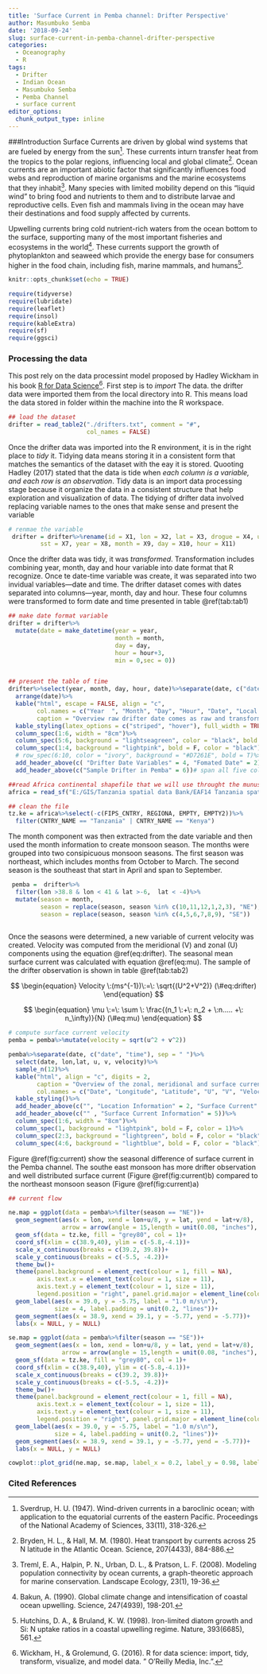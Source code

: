 ```yaml
---
title: 'Surface Current in Pemba channel: Drifter Perspective'
author: Masumbuko Semba
date: '2018-09-24'
slug: surface-current-in-pemba-channel-drifter-perspective
categories:
  - Oceanography
  - R
tags:
  - Drifter
  - Indian Ocean
  - Masumbuko Semba
  - Pemba Channel
  - surface current
editor_options: 
  chunk_output_type: inline
---
```


###Introduction
Surface Currents are driven by global wind systems that are fueled by energy from the sun^[Sverdrup, H. U. (1947). Wind-driven currents in a baroclinic ocean; with application to the equatorial currents of the eastern Pacific. Proceedings of the National Academy of Sciences, 33(11), 318-326.]. These currents inturn transfer heat from the tropics to the polar regions, influencing local and global climate^[Bryden, H. L., & Hall, M. M. (1980). Heat transport by currents across 25 N latitude in the Atlantic Ocean. Science, 207(4433), 884-886.]. Ocean currents are an important abiotic factor that significantly influences food webs and reproduction of marine organisms and the marine ecosystems that they inhabit^[Treml, E. A., Halpin, P. N., Urban, D. L., & Pratson, L. F. (2008). Modeling population connectivity by ocean currents, a graph-theoretic approach for marine conservation. Landscape Ecology, 23(1), 19-36.]. Many species with limited mobility depend on this "liquid wind" to bring food and nutrients to them and to distribute larvae and reproductive cells. Even fish and mammals living in the ocean may have their destinations and food supply affected by currents.

Upwelling currents bring cold nutrient-rich waters from the ocean bottom to the surface, supporting many of the most important fisheries and ecosystems in the world^[Bakun, A. (1990). Global climate change and intensification of coastal ocean upwelling. Science, 247(4939), 198-201.]. These currents support the growth of phytoplankton and seaweed which provide the energy base for consumers higher in the food chain, including fish, marine mammals, and humans^[Hutchins, D. A., & Bruland, K. W. (1998). Iron-limited diatom growth and Si: N uptake ratios in a coastal upwelling regime. Nature, 393(6685), 561.].
```r
knitr::opts_chunk$set(echo = TRUE)
```

```r
require(tidyverse)
require(lubridate)
require(leaflet)
require(insol)
require(kableExtra)
require(sf)
require(ggsci)
```


### Processing the data
This post rely on the data processint model proposed by Hadley Wickham in his book [R for Data Science](http://r4ds.had.co.nz/introduction.html)^[Wickham, H., & Grolemund, G. (2016). R for data science: import, tidy, transform, visualize, and model data. " O'Reilly Media, Inc.".]. First step is to *import* The data. the drifter data were imported them from the local directory into R. This means load the data stored in folder within the machine into the R workspace. 


```r
## load the dataset
drifter = read_table2("./drifters.txt", comment = "#", 
                      col_names = FALSE)

```


Once the drifter data was imported into the R environment, it is in the right place to *tidy* it. Tidying data means storing it in a consistent form that matches the semantics of the dataset with the eay it is stored. Quooting Hadley (2017) stated that the data is tide when *each column is a variable, and each row is an observation*. Tidy data is an import data processing stage because it organize the data in a consistent structure that help exploration and visualization of data. The tidying of drifter data involved replacing variable names to the ones that make sense and present the variable

```r


# renmae the variable 
 drifter = drifter%>%rename(id = X1, lon = X2, lat = X3, drogue = X4, u = X5, v = X6, 
         sst = X7, year = X8, month = X9, day = X10, hour = X11)
```
Once the drifter data was tidy, it was *transformed*. Transformation includes combining year, month, day and hour variable into date format that R recognize. Once te date-time variable was create, it was separated into two invidual variables---date and time. The drifter dataset comes with dates separated into columns---year, month, day and hour. These four columns were transformed to form date and time presented in table \@ref(tab:tab1)



```r
## make date format variable
drifter = drifter%>%
  mutate(date = make_datetime(year = year, 
                              month = month, 
                              day = day, 
                              hour = hour+3, 
                              min = 0,sec = 0))


## present the table of time
drifter%>%select(year, month, day, hour, date)%>%separate(date, c("date", "time"), sep = " ")%>%sample_n(10)%>%
  arrange(date)%>%
  kable("html", escape = FALSE, align = "c",
        col.names = c("Year  ", "Month", "Day", "Hour", "Date", "Local Time"),
        caption = "Overview raw drifter date comes as raw and transformed date in R format")%>%
  kable_styling(latex_options = c("striped", "hover"), full_width = TRUE)%>%
  column_spec(1:6, width = "8cm")%>%
  column_spec(5:6, background = "lightseagreen", color = "black", bold = F)%>%
  column_spec(1:4, background = "lightpink", bold = F, color = "black")%>%
  # row_spec(6:10, color = "ivory", background = "#D7261E", bold = T)%>%
  add_header_above(c( "Drifter Date Variables" = 4, "Fomated Date" = 2))%>%
  add_header_above(c("Sample Drifter in Pemba" = 6))# span all five columns
```

```r
##read Africa continental shapefile that we will use throught the munuscript as basemap dataset for maps
africa = read_sf("E:/GIS/Tanzania spatial data Bank/EAF14 Tanzania spatial datasets/africa/Spatial/AdmInfr/afcntry.shp")

## clean the file
tz.ke = africa%>%select(-c(FIPS_CNTRY, REGIONA, EMPTY, EMPTY2))%>%
  filter(CNTRY_NAME == "Tanzania" | CNTRY_NAME == "Kenya")

```


The month component was then extracted from the date variable and then used the month information to create monsoon season. The  months were grouped into two consipicuous monsoon seasons. The first season was northeast, which includes months from October to March. The second season is the southeast that start in April and span to September.  

```r
 pemba =  drifter%>%
  filter(lon >38.8 & lon < 41 & lat >-6,  lat < -4)%>%
  mutate(season = month, 
         season = replace(season, season %in% c(10,11,12,1,2,3), "NE"),
         season = replace(season, season %in% c(4,5,6,7,8,9), "SE"))
  


```

Once the seasons were determined, a new variable of current velocity was created. Velocity was computed from the meridional (V) and zonal (U) components using the equation \@ref(eq:drifter). The seasonal mean surface current was calculated with equation \@ref(eq:mu). The sample of the drifter observation is shown in table \@ref(tab:tab2) 

$$
\begin{equation} 
Velocity \:(ms^{-1})\:=\: \sqrt{(U^2+V^2)} (\#eq:drifter)
\end{equation}
$$


$$
  \begin{equation}
  \mu \:=\: \sum \: \frac{(n_1 \:+\: n_2 + \:n..... +\: n_\infty)}{N}  (\#eq:mu)
  \end{equation}
$$


```r
# compute surface current velocity
pemba = pemba%>%mutate(velocity = sqrt(u^2 + v^2))

pemba%>%separate(date, c("date", "time"), sep = " ")%>%
  select(date, lon,lat, u, v, velocity)%>%
  sample_n(12)%>%
  kable("html", align = "c", digits = 2,
        caption = "Overview of the zonal, meridional and surface current velocity", 
        col.names = c("Date", "Longitude", "Latitude", "U", "V", "Velocity"))%>%
  kable_styling()%>%
  add_header_above(c("", "Location Information" = 2, "Surface Current" = 3))%>%
  add_header_above(c("" , "Surface Current Information" = 5))%>% 
  column_spec(1:6, width = "8cm")%>%
  column_spec(1, background = "lightpink", bold = F, color = 1)%>%
  column_spec(2:3, background = "lightgreen", bold = F, color = "black")%>%
  column_spec(4:6, background = "lightblue", bold = F, color = "black")
```



Figure \@ref(fig:current) show the seasonal difference of surface current in the Pemba channel. The southe east monsoon has more drifter observation and well distributed surface current (Figure \@ref(fig:current)b) compared to the northeast monsoon season (Figure \@ref(fig:current)a)

```r
## current flow 

ne.map = ggplot(data = pemba%>%filter(season == "NE"))+
  geom_segment(aes(x = lon, xend = lon+u/8, y = lat, yend = lat+v/8),
               arrow = arrow(angle = 15,length = unit(0.08, "inches"), type = "closed"), col = "black")+
  geom_sf(data = tz.ke, fill = "grey80", col = 1)+
  coord_sf(xlim = c(38.9,40), ylim = c(-5.8,-4.1))+
  scale_x_continuous(breaks = c(39.2, 39.8))+
  scale_y_continuous(breaks = c(-5.5, -4.2))+
  theme_bw()+
  theme(panel.background = element_rect(colour = 1, fill = NA),
        axis.text.x = element_text(colour = 1, size = 11),
        axis.text.y = element_text(colour = 1, size = 11),
        legend.position = "right", panel.grid.major = element_line(colour = NA))+
  geom_label(aes(x = 39.0, y = -5.75, label = "1.0 m/s\n"), 
             size = 4, label.padding = unit(0.2, "lines"))+
  geom_segment(aes(x = 38.9, xend = 39.1, y = -5.77, yend = -5.77))+
  labs(x = NULL, y = NULL)

se.map = ggplot(data = pemba%>%filter(season == "SE"))+
  geom_segment(aes(x = lon, xend = lon+u/8, y = lat, yend = lat+v/8),
               arrow = arrow(angle = 15,length = unit(0.08, "inches"), type = "closed"), col = "black")+
  geom_sf(data = tz.ke, fill = "grey80", col = 1)+
  coord_sf(xlim = c(38.9,40), ylim = c(-5.8,-4.1))+
  scale_x_continuous(breaks = c(39.2, 39.8))+
  scale_y_continuous(breaks = c(-5.5, -4.2))+
  theme_bw()+
  theme(panel.background = element_rect(colour = 1, fill = NA),
        axis.text.x = element_text(colour = 1, size = 11),
        axis.text.y = element_text(colour = 1, size = 11),
        legend.position = "right", panel.grid.major = element_line(colour = NA))+
  geom_label(aes(x = 39.0, y = -5.75, label = "1.0 m/s\n"), 
             size = 4, label.padding = unit(0.2, "lines"))+
  geom_segment(aes(x = 38.9, xend = 39.1, y = -5.77, yend = -5.77))+
  labs(x = NULL, y = NULL)

cowplot::plot_grid(ne.map, se.map, label_x = 0.2, label_y = 0.98, labels = c("A", "B"))
```




### Cited References


